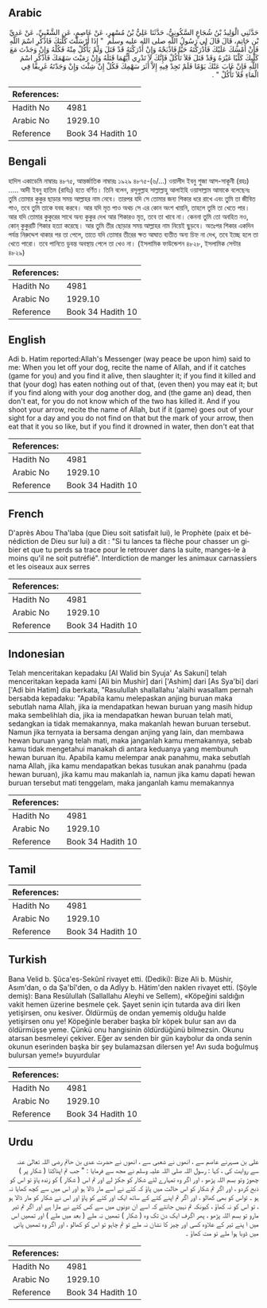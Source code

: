 ## Arabic


<div dir="rtl" lang="ar" style={{fontSize:'larger',backgroundColor:'#f8f9fa',padding:20}}>
حَدَّثَنِي الْوَلِيدُ بْنُ شُجَاعٍ السَّكُونِيُّ، حَدَّثَنَا عَلِيُّ بْنُ مُسْهِرٍ، عَنْ عَاصِمٍ، عَنِ الشَّعْبِيِّ، عَنْ عَدِيِّ بْنِ حَاتِمٍ، قَالَ قَالَ لِي رَسُولُ اللَّهِ صلى الله عليه وسلم ‏ "‏ إِذَا أَرْسَلْتَ كَلْبَكَ فَاذْكُرِ اسْمَ اللَّهِ فَإِنْ أَمْسَكَ عَلَيْكَ فَأَدْرَكْتَهُ حَيًّا فَاذْبَحْهُ وَإِنْ أَدْرَكْتَهُ قَدْ قَتَلَ وَلَمْ يَأْكُلْ مِنْهُ فَكُلْهُ وَإِنْ وَجَدْتَ مَعَ كَلْبِكَ كَلْبًا غَيْرَهُ وَقَدْ قَتَلَ فَلاَ تَأْكُلْ فَإِنَّكَ لاَ تَدْرِي أَيُّهُمَا قَتَلَهُ وَإِنْ رَمَيْتَ سَهْمَكَ فَاذْكُرِ اسْمَ اللَّهِ فَإِنْ غَابَ عَنْكَ يَوْمًا فَلَمْ تَجِدْ فِيهِ إِلاَّ أَثَرَ سَهْمِكَ فَكُلْ إِنْ شِئْتَ وَإِنْ وَجَدْتَهُ غَرِيقًا فِي الْمَاءِ فَلاَ تَأْكُلْ ‏"‏ ‏.‏
</div>
<div style={{backgroundColor:'#f8f9fa',padding:20, marginBottom: 10}}><table> <thead> <tr> <th>References:</th> <th></th> </tr> </thead> <tbody><tr><td>Hadith No</td><td>4981</td></tr><tr><td>Arabic No</td><td>1929.10</td></tr><tr><td>Reference</td><td>Book 34 Hadith 10</td></tr></tbody></table></div>

## Bengali


<div dir="ltr" lang="bn" style={{fontSize:'larger',backgroundColor:'#f8f9fa',padding:20}}>
হাদিস একাডেমি নাম্বারঃ ৪৮৭৫, আন্তর্জাতিক নাম্বারঃ ১৯২৯ ৪৮৭৫-(৬/...) ওয়ালীদ ইবনু শুজা আস-সাকূনী (রহঃ) ..... আদী ইবনু হাতিম (রাযিঃ) হতে বর্ণিত। তিনি বলেন, রসূলুল্লাহ সাল্লাল্লাহু আলাইহি ওয়াসাল্লাম আমাকে বলেছেনঃ তুমি তোমার কুকুর ছাড়ার সময় আল্লাহর নাম নেবে। তারপর যদি সে তোমার জন্য শিকার ধরে রাখে এবং তুমি তা জীবিত পাও, তবে তুমি তাকে যবহ করবে। আর যদি মৃত পাও অথচ সে এর কোন অংশ খায়নি, তাহলে তুমি তা খেতে পার। আর যদি তোমার কুকুরের সাথে অন্য কুকুর দেখ আর শিকারও মৃত, তবে তা খাবে না। কেননা তুমি তো অবহিত নও, কোন্‌ কুকুরটি শিকার হত্যা করেছে। আর তুমি তীর ছোড়ার সময় আল্লাহর নাম নিয়েই ছুড়বে। অতঃপর শিকার একদিন পর্যন্ত নিরুদ্দেশ থাকার পর তা পেলে, তাতে যদি তোমার তীরের ক্ষত আঘাত ব্যতীত অন্য চিহ্ন না দেখ, তবে ইচ্ছে হলে তা খেতে পারো। তবে পানিতে ডুবন্ত অবস্থায় পেলে তা খেও না। (ইসলামিক ফাউন্ডেশন ৪৮২৮, ইসলামিক সেন্টার ৪৮২৯)
</div>
<div style={{backgroundColor:'#f8f9fa',padding:20, marginBottom: 10}}><table> <thead> <tr> <th>References:</th> <th></th> </tr> </thead> <tbody><tr><td>Hadith No</td><td>4981</td></tr><tr><td>Arabic No</td><td>1929.10</td></tr><tr><td>Reference</td><td>Book 34 Hadith 10</td></tr></tbody></table></div>

## English


<div dir="ltr" lang="en" style={{fontSize:'larger',backgroundColor:'#f8f9fa',padding:20}}>
Adi b. Hatim reported:Allah's Messenger (way peace be upon him) said to me: When you let off your dog, recite the name of Allah, and if it catches (game for you) and you find it alive, then slaughter it; if you find it killed and that (your dog) has eaten nothing out of that, (even then) you may eat it; but if you find along with your dog another dog, and (the game an) dead, then don't eat, for you do not know which of the two has killed it. And if you shoot your arrow, recite the name of Allah, but if it (game) goes out of your sight for a day and you do not find on that but the mark of your arrow, then eat that it you so like, but if you find it drowned in water, then don't eat that
</div>
<div style={{backgroundColor:'#f8f9fa',padding:20, marginBottom: 10}}><table> <thead> <tr> <th>References:</th> <th></th> </tr> </thead> <tbody><tr><td>Hadith No</td><td>4981</td></tr><tr><td>Arabic No</td><td>1929.10</td></tr><tr><td>Reference</td><td>Book 34 Hadith 10</td></tr></tbody></table></div>

## French


<div dir="ltr" lang="fr" style={{fontSize:'larger',backgroundColor:'#f8f9fa',padding:20}}>
D'après Abou Tha'laba (que Dieu soit satisfait lui), le Prophète (paix et bénédiction de Dieu sur lui) a dit : "Si tu lances ta flèche pour chasser un gibier et que tu perds sa trace pour le retrouver dans la suite, manges-le à moins qu'il ne soit putréfié". Interdiction de manger les animaux carnassiers et les oiseaux aux serres
</div>
<div style={{backgroundColor:'#f8f9fa',padding:20, marginBottom: 10}}><table> <thead> <tr> <th>References:</th> <th></th> </tr> </thead> <tbody><tr><td>Hadith No</td><td>4981</td></tr><tr><td>Arabic No</td><td>1929.10</td></tr><tr><td>Reference</td><td>Book 34 Hadith 10</td></tr></tbody></table></div>

## Indonesian


<div dir="ltr" lang="id" style={{fontSize:'larger',backgroundColor:'#f8f9fa',padding:20}}>
Telah menceritakan kepadaku [Al Walid bin Syuja' As Sakuni] telah menceritakan kepada kami [Ali bin Mushir] dari ['Ashim] dari [As Sya'bi] dari ['Adi bin Hatim] dia berkata, "Rasulullah shallallahu 'alaihi wasallam pernah bersabda kepadaku: "Apabila kamu melepaskan anjing buruan maka sebutlah nama Allah, jika ia mendapatkan hewan buruan yang masih hidup maka sembelihlah dia, jika ia mendapatkan hewan buruan telah mati, sedangkan ia tidak memakannya, maka makanlah hewan buruan tersebut. Namun jika ternyata ia bersama dengan anjing yang lain, dan membawa hewan buruan yang telah mati, maka janganlah kamu memakannya, sebab kamu tidak mengetahui manakah di antara keduanya yang membunuh hewan buruan itu. Apabila kamu melempar anak panahmu, maka sebutlah nama Allah, jika kamu mendapatkan bekas tusukan anak panahmu (pada hewan buruan), jika kamu mau makanlah ia, namun jika kamu dapati hewan buruan tersebut mati tenggelam, maka janganlah kamu memakannya
</div>
<div style={{backgroundColor:'#f8f9fa',padding:20, marginBottom: 10}}><table> <thead> <tr> <th>References:</th> <th></th> </tr> </thead> <tbody><tr><td>Hadith No</td><td>4981</td></tr><tr><td>Arabic No</td><td>1929.10</td></tr><tr><td>Reference</td><td>Book 34 Hadith 10</td></tr></tbody></table></div>

## Tamil


<div dir="ltr" lang="ta" style={{fontSize:'larger',backgroundColor:'#f8f9fa',padding:20}}>

</div>
<div style={{backgroundColor:'#f8f9fa',padding:20, marginBottom: 10}}><table> <thead> <tr> <th>References:</th> <th></th> </tr> </thead> <tbody><tr><td>Hadith No</td><td>4981</td></tr><tr><td>Arabic No</td><td>1929.10</td></tr><tr><td>Reference</td><td>Book 34 Hadith 10</td></tr></tbody></table></div>

## Turkish


<div dir="ltr" lang="tr" style={{fontSize:'larger',backgroundColor:'#f8f9fa',padding:20}}>
Bana Velid b. Şûca'es-Sekûnî rivayet etti. (Dediki): Bize Ali b. Müshir, Asım'dan, o da Şa'bî'den, o da Adîyy b. Hâtim'den naklen rivayet etti. (Şöyle demiş): Bana Resûlullah (Sallallahu Aleyhi ve Sellem), «Köpeğini saldığın vakit hemen üzerine besmele çek. Şayet senin için tutarda ava diri İken yetişirsen, onu kesiver. Öldürmüş de ondan yememiş olduğu halde yetişirsen onu ye! Köpeğinle beraber başka bîr köpek bulur san avı da öldürmüşse yeme. Çünkü onu hangisinin öldürdüğünü bilmezsin. Okunu atarsan besmeleyi çekiver. Eğer av senden bir gün kaybolur da onda senin okunun eserinden başka bir şey bulamazsan dilersen ye! Avı suda boğulmuş bulursan yeme!» buyurdular
</div>
<div style={{backgroundColor:'#f8f9fa',padding:20, marginBottom: 10}}><table> <thead> <tr> <th>References:</th> <th></th> </tr> </thead> <tbody><tr><td>Hadith No</td><td>4981</td></tr><tr><td>Arabic No</td><td>1929.10</td></tr><tr><td>Reference</td><td>Book 34 Hadith 10</td></tr></tbody></table></div>

## Urdu


<div dir="rtl" lang="ur" style={{fontSize:'larger',backgroundColor:'#f8f9fa',padding:20}}>
علی بن مسہرنے عاصم سے ، انھوں نے شعبی سے ، انھوں نے حضرت عدی بن حاتم رضی اللہ تعالیٰ عنہ سے روایت کی ، کہا : رسول اللہ صلی اللہ علیہ وسلم نے مجھ سے فرمایا : " جب تم اپناکتا ( شکار پر ) چھوڑ وتو بسم اللہ پڑھو ، اور اگر وہ تمہارے لئے شکار کو جکڑ لے اور تم اس ( شکار ) کو زندہ پاؤ تو اس کو ذبح کردو ، اور اگر تم شکار کو اس حالت میں پاؤ کہ کتے نے اسے مار ڈالا ہو اور اس میں سے کچھ کھایا نہ ہو ۔ تواس کو بھی کھالو ، اور اگر تم اپنے کتے کے ساتھ ایک اور کتے کو پاؤ اور اس نے شکار کو مار ڈالا ہو ، تو اس کو نہ کھاؤ ، کیونکہ تم نہیں جانتے کہ اسے ان دونوں میں سے کس کتے نے مارا ہے اور اگر تم تیر مارو تو بسم اللہ پڑھو ، پھر اگرف ایک دن تک وہ ( شکار ) تمھیں نہ ملے ( بعد میں ملے ) اور تمھیں اس میں ا پنے تیر کے علاوہ کسی اور چیز کا نشان نہ ملے تو تم چاہو تو اس کو کھالو ، اور اگر وہ تمھیں پانی میں ڈوبا ہوا ملے تو مت کھاؤ ۔
</div>
<div style={{backgroundColor:'#f8f9fa',padding:20, marginBottom: 10}}><table> <thead> <tr> <th>References:</th> <th></th> </tr> </thead> <tbody><tr><td>Hadith No</td><td>4981</td></tr><tr><td>Arabic No</td><td>1929.10</td></tr><tr><td>Reference</td><td>Book 34 Hadith 10</td></tr></tbody></table></div>